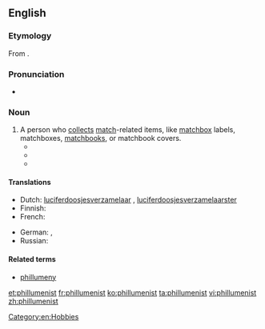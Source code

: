 {{also|Phillumenist}}
==English==
{{was wotd|2012|March|7}}

===Etymology===
From {{prefix|phil| |lang=en|t1=love of}} {{etyl|la|en}} {{term|lumen||light|lang=la}} {{suffix||ist}}.

===Pronunciation===
* {{IPA|/fɪˈluːmənɪst/|lang=en}}

===Noun===
{{en-noun}}

# A person who [[collect]]s [[match]]-related items, like [[matchbox]] labels, matchboxes, [[matchbook]]s, or matchbook covers.
#* {{quote-magazine
    | year = 1948
    | month = May
    | title = I am a '''Phillumenist''': Match-Box Labels as a Hobby
    | first = A. J.
    | last = Cruse
    | magazine = [[w:Chambers's Edinburgh Journal|Chambers's Journal]]
    | page = 238
    | url = http://books.google.com/books?id=KfwhAQAAMAAJ&dq=phillumenist
    | passage = {{smallcaps|There}} is a new and happy breed, the '''Phillumenists''', better known as Match-box Label collectors.
}}
#* {{quote-book
    | year = 1984
    | title = Pop Culture Mania: Collecting 20th-Century Americana for Fun and Profit
    | first = Stephen
    | last = Hughes
    | publisher = McGraw-Hill
    | location = New York
    | isbn = 9780070311145
    | ol = 9249899M
    | page = 207
    | url = http://books.google.com/books?id=FXwsAQAAIAAJ&dq=phillumenist
    | passage = To be a real '''phillumenist''', however, requires that one take his assorted books and "shuck" them, "press" them, and then categorize them according to ''subject'', ''era'', ''size'', and ''maker''.
}}
#* {{quote-video
    | date = 2012-01-23
    | title = [[w:Alcatraz (TV series)|Alcatraz]]
    | episode = Kit Nelson
    | people = Jonny Coyne
    | role = Edwin James
    | season = 1
    | number = 3
    | at = 30:10
    | passage = This matchbox is a Swedish safety match from the Jönköping match factory. It's manufactured in 1858, just in time for the American Civil War. I like it very much. I guess that makes me something of a '''phillumenist'''.
}}

====Translations====
{{trans-top|collector}}
* Dutch: [[luciferdoosjesverzamelaar]] {{g|m}}, [[luciferdoosjesverzamelaarster]] {{g|f}}
* Finnish: {{t|fi|fillumenisti}}
* French: {{t+|fr|philuméniste}}
{{trans-mid}}
* German: {{t+|de|Phillumenist|m}}, {{t+|de|Phillumenistin|f}}
* Russian: {{t+|ru|филуменист|sc=Cyrl}}
{{trans-bottom}}

====Related terms====
* [[phillumeny]]

[[Category:en:Hobbies]]

[[et:phillumenist]]
[[fr:phillumenist]]
[[ko:phillumenist]]
[[ta:phillumenist]]
[[vi:phillumenist]]
[[zh:phillumenist]]